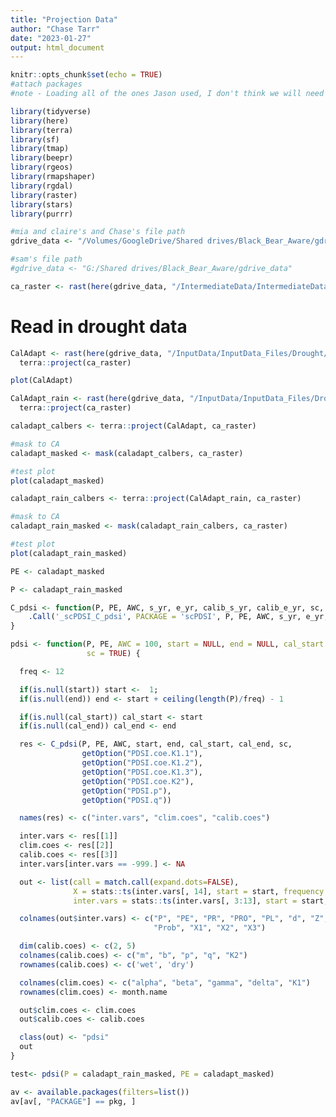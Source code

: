 ```yaml
---
title: "Projection Data"
author: "Chase Tarr"
date: "2023-01-27"
output: html_document
---
```


```r
knitr::opts_chunk$set(echo = TRUE)
#attach packages
#note - Loading all of the ones Jason used, I don't think we will need all of them 

library(tidyverse)
library(here)
library(terra)
library(sf)
library(tmap)
library(beepr)
library(rgeos)
library(rmapshaper)
library(rgdal)
library(raster)
library(stars)
library(purrr)

#mia and claire's and Chase's file path
gdrive_data <- "/Volumes/GoogleDrive/Shared drives/Black_Bear_Aware/gdrive_data"

#sam's file path
#gdrive_data <- "G:/Shared drives/Black_Bear_Aware/gdrive_data"
```

```r
ca_raster <- rast(here(gdrive_data, "/IntermediateData/IntermediateData_Files/CARaster_Tiger_Formatted/formattedcaraster.tif"))
```

# Read in drought data

```r
CalAdapt <- rast(here(gdrive_data, "/InputData/InputData_Files/Drought/CalAdapt/data-5/et_month_HadGEM2-CC_rcp45_2006-01.v0.CA_NV.tif")) %>% 
  terra::project(ca_raster)

plot(CalAdapt)
```

```r
CalAdapt_rain <- rast(here(gdrive_data, "/InputData/InputData_Files/Drought/CalAdapt/data-5/rainfall_month_CCSM4_rcp45_2006-01.v0.CA_NV.tif")) %>% 
  terra::project(ca_raster)
```


```r
caladapt_calbers <- terra::project(CalAdapt, ca_raster)

#mask to CA
caladapt_masked <- mask(caladapt_calbers, ca_raster)

#test plot
plot(caladapt_masked)
```

```r
caladapt_rain_calbers <- terra::project(CalAdapt_rain, ca_raster)

#mask to CA
caladapt_rain_masked <- mask(caladapt_rain_calbers, ca_raster)

#test plot
plot(caladapt_rain_masked)
```

```r
PE <- caladapt_masked

P <- caladapt_rain_masked
```

```r
C_pdsi <- function(P, PE, AWC, s_yr, e_yr, calib_s_yr, calib_e_yr, sc, K1_1, K1_2, K1_3, K2, p, q) {
    .Call('_scPDSI_C_pdsi', PACKAGE = 'scPDSI', P, PE, AWC, s_yr, e_yr, calib_s_yr, calib_e_yr, sc, K1_1, K1_2, K1_3, K2, p, q)
}
```

```r
pdsi <- function(P, PE, AWC = 100, start = NULL, end = NULL, cal_start = NULL, cal_end = NULL,
                 sc = TRUE) {

  freq <- 12

  if(is.null(start)) start <-  1;
  if(is.null(end)) end <- start + ceiling(length(P)/freq) - 1

  if(is.null(cal_start)) cal_start <- start
  if(is.null(cal_end)) cal_end <- end

  res <- C_pdsi(P, PE, AWC, start, end, cal_start, cal_end, sc,
                getOption("PDSI.coe.K1.1"),
                getOption("PDSI.coe.K1.2"),
                getOption("PDSI.coe.K1.3"),
                getOption("PDSI.coe.K2"),
                getOption("PDSI.p"),
                getOption("PDSI.q"))

  names(res) <- c("inter.vars", "clim.coes", "calib.coes")

  inter.vars <- res[[1]]
  clim.coes <- res[[2]]
  calib.coes <- res[[3]]
  inter.vars[inter.vars == -999.] <- NA

  out <- list(call = match.call(expand.dots=FALSE),
              X = stats::ts(inter.vars[, 14], start = start, frequency = freq),
              inter.vars = stats::ts(inter.vars[, 3:13], start = start, frequency = freq))

  colnames(out$inter.vars) <- c("P", "PE", "PR", "PRO", "PL", "d", "Z",
                                "Prob", "X1", "X2", "X3")

  dim(calib.coes) <- c(2, 5)
  colnames(calib.coes) <- c("m", "b", "p", "q", "K2")
  rownames(calib.coes) <- c('wet', 'dry')

  colnames(clim.coes) <- c("alpha", "beta", "gamma", "delta", "K1")
  rownames(clim.coes) <- month.name

  out$clim.coes <- clim.coes
  out$calib.coes <- calib.coes

  class(out) <- "pdsi"
  out
}

```



```r
test<- pdsi(P = caladapt_rain_masked, PE = caladapt_masked)
```

```r
av <- available.packages(filters=list())
av[av[, "PACKAGE"] == pkg, ]
```


